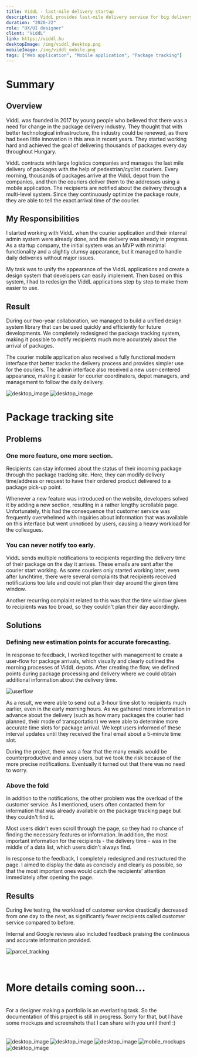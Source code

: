 ```yaml
---
title: ViddL - last-mile delivery startup
description: ViddL provides last-mile delivery service for big delivery companies. The startup has an admin UI for offices where they can manage the parcels and couriers and a mobile app for delivery.
duration: "2020-22"
role: "UX/UI designer"
client: "ViddL"
link: https://viddl.hu
desktopImage: /img/viddl_desktop.png
mobileImage: /img/viddl_mobile.png
tags: ["Web application", "Mobile application", "Package tracking"]
---
```


# Summary

## Overview

ViddL was founded in 2017 by young people who believed that there was a need for
change in the package delivery industry. They thought that with better technological
infrastructure, the industry could be renewed, as there had been little innovation
in this area in recent years. They started working hard and achieved the goal of
delivering thousands of packages every day throughout Hungary.

ViddL contracts with large logistics companies and manages the last mile delivery
of packages with the help of pedestrian/cyclist couriers. Every morning, thousands
of packages arrive at the ViddL depot from the companies, and then the couriers deliver
them to the addresses using a mobile application. The recipients are notified about
the delivery through a multi-level system. Since they continuously optimize the package
route, they are able to tell the exact arrival time of the courier.

## My Responsibilities

I started working with ViddL when the courier application and their internal
admin system were already done, and the delivery was already in progress. As a startup
company, the initial system was an MVP with minimal functionality and a slightly
clumsy appearance, but it managed to handle daily deliveries without major issues.

My task was to unify the appearance of the ViddL applications and create a design
system that developers can easily implement. Then based on this system, I had to
redesign the ViddL applications step by step to make them easier to use.

## Result

During our two-year collaboration, we managed to build a unified design system library
that can be used quickly and efficiently for future developments. We completely redesigned
the package tracking system, making it possible to notify recipients much more accurately
about the arrival of packages.

The courier mobile application also received a fully functional modern interface
that better tracks the delivery process and provides simpler use for the couriers.
The admin interface also received a new user-centered appearance, making it easier
for courier coordinators, depot managers, and management to follow the daily delivery.

<Fade triggerOnce>
  <Image
    src="/img/viddl/viddl_1.png"
    alt="desktop_image"
    width={1200}
    height={600}
    className="mt-[76px] w-full max-w-3xl"
  />
</Fade>

<Fade triggerOnce>
  <Image
    src="/img/viddl/viddl_2.png"
    alt="desktop_image"
    width={1200}
    height={600}
    className="md:mt-[76px] w-full max-w-3xl"
  />
</Fade>

# Package tracking site

## Problems

### One more feature, one more section.

Recipients can stay informed about the status of their incoming package through the
package tracking site. Here, they can modify delivery time/address or request to have
their ordered product delivered to a package pick-up point.

Whenever a new feature was introduced on the website, developers solved it by adding
a new section, resulting in a rather lengthy scrollable page. Unfortunately, this
had the consequence that customer service was frequently overwhelmed with inquiries
about information that was available on this interface but went unnoticed by users,
causing a heavy workload for the colleagues.

### You can never notify too early.

ViddL sends multiple notifications to recipients regarding the delivery time of their
package on the day it arrives. These emails are sent after the courier start working.
As some couriers only started working later, even after lunchtime, there were several
complaints that recipients received notifications too late and could not plan their
day around the given time window.

Another recurring complaint related to this was
that the time window given to recipients was too broad, so they couldn't plan their
day accordingly.

## Solutions

### Defining new estimation points for accurate forecasting.

In response to feedback, I worked together with management to create a user-flow
for package arrivals, which visually and clearly outlined the morning processes of
ViddL depots. After creating the flow, we defined points during package processing
and delivery where we could obtain additional information about the delivery time.

<Fade triggerOnce>
  <Image
    src="/img/viddl/userflow.png"
    alt="userflow"
    width={1344}
    height={203}
    quality={100}
    className="hidden md:block md:mt-[76px] w-full max-w-3xl pb-8"
  />
</Fade>

As a result, we were able to send out a 3-hour time slot to recipients much earlier,
even in the early morning hours. As we gathered more information in advance about the delivery
(such as how many packages the courier had planned, their mode of transportation)
we were able to determine more accurate time slots for package arrival. We kept users
informed of these interval updates until they received the final email about a
5-minute time slot.

During the project, there was a fear that the many emails would be counterproductive
and annoy users, but we took the risk because of the more precise notifications.
Eventually it turned out that there was no need to worry.

### Above the fold

In addition to the notifications, the other problem was the overload of the customer
service. As I mentioned, users often contacted them for information that was already
available on the package tracking page but they couldn't find it.

Most users didn't even scroll through the page, so they had no chance of finding
the necessary features or information. In addition, the most important information
for the recipients - the delivery time - was in the middle of a data list, which
users didn't always find.

In response to the feedback, I completely redesigned and restructured the page. I
aimed to display the data as concisely and clearly as possible, so that the most
important ones would catch the recipients' attention immediately after opening the
page.

## Results

During live testing, the workload of customer service drastically decreased from
one day to the next, as significantly fewer recipients called customer service compared
to before.

Internal and Google reviews also included feedback praising the continuous
and accurate information provided.

<Fade triggerOnce>
  <Image
    src="/img/viddl/parcel_tracking.png"
    alt="parcel_tracking"
    width={1344}
    height={203}
    quality={100}
    className="hidden md:block md:mt-[76px] w-full max-w-3xl"
  />
</Fade>

<br />
<br />
<br />

# More details coming soon...

<br />
For a designer making a portfolio is an everlasting task. So the documentation of
this project is still in progress. Sorry for that, but I have some mockups and screenshots
that I can share with you until then! :)

<br />
<br />
<br />

<Fade triggerOnce>
  <Image
    src="/img/viddl/viddl_3.png"
    alt="desktop_image"
    width={1200}
    height={600}
    className="md:mt-[76px] w-full max-w-3xl my-4"
  />
</Fade>

<Fade triggerOnce>
  <Image
    src="/img/viddl/viddl_4.png"
    alt="desktop_image"
    width={1200}
    height={600}
    className="md:mt-[76px] w-full max-w-3xl my-4"
  />
</Fade>

<Fade triggerOnce>
  <Image
    src="/img/viddl/viddl_5-1.png"
    alt="desktop_image"
    width={1200}
    height={600}
    className="md:mt-[76px] w-full max-w-3xl my-4"
  />
</Fade>

<Fade triggerOnce>
  <Image
    src="/img/viddl/viddl_8.png"
    alt="mobile_mockups"
    width={1200}
    height={600}
    className="md:mt-[76px] w-full max-w-3xl my-4"
  />
</Fade>

<Fade triggerOnce>
  <Image
    src="/img/viddl/viddl_7.png"
    alt="desktop_image"
    width={1200}
    height={600}
    className="md:mt-[76px] w-full max-w-3xl my-4"
  />
</Fade>
